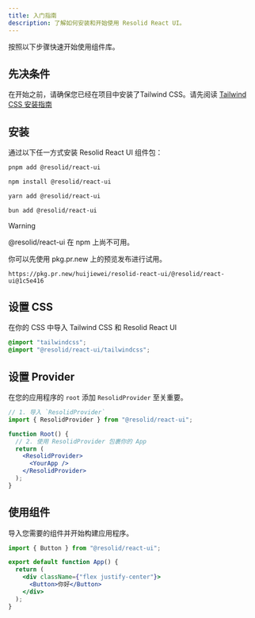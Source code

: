 ```yaml
---
title: 入门指南
description: 了解如何安装和开始使用 Resolid React UI。
---
```


按照以下步骤快速开始使用组件库。

## 先决条件

在开始之前，请确保您已经在项目中安装了Tailwind CSS。请先阅读 [Tailwind CSS 安装指南](https://tailwindcss.com/docs/installation/using-vite)

## 安装

通过以下任一方式安装 Resolid React UI 组件包：

<CodeGroup>

```bash [pnpm]
pnpm add @resolid/react-ui
```

```bash [npm]
npm install @resolid/react-ui
```

```bash [yarn]
yarn add @resolid/react-ui
```

```bash [bun]
bun add @resolid/react-ui
```

</CodeGroup>

> [!WARNING]
> @resolid/react-ui 在 npm 上尚不可用。
>
> 你可以先使用 pkg.pr.new 上的预览发布进行试用。
>
> `https://pkg.pr.new/huijiewei/resolid-react-ui/@resolid/react-ui@1c5e416`

## 设置 CSS

在你的 CSS 中导入 Tailwind CSS 和 Resolid React UI

```css
@import "tailwindcss";
@import "@resolid/react-ui/tailwindcss";
```

## 设置 Provider

在您的应用程序的 `root` 添加 `ResolidProvider` 至关重要。

```jsx
// 1. 导入 `ResolidProvider`
import { ResolidProvider } from "@resolid/react-ui";

function Root() {
  // 2. 使用 ResolidProvider 包裹你的 App
  return (
    <ResolidProvider>
      <YourApp />
    </ResolidProvider>
  );
}
```

## 使用组件

导入您需要的组件并开始构建应用程序。

```jsx demo
import { Button } from "@resolid/react-ui";

export default function App() {
  return (
    <div className={"flex justify-center"}>
      <Button>你好</Button>
    </div>
  );
}
```
